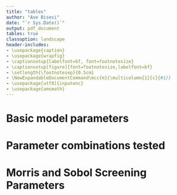 ```yaml
---
title: "tables"
author: "Ave Bisesi"
date: "`r Sys.Date()`"
output: pdf_document
tables: true
classoption: landscape
header-includes:
- \usepackage{caption}
- \usepackage{wrapfig}
- \captionsetup{labelfont=bf, font=footnotesize}
- \captionsetup[figure]{font=footnotesize,labelfont=bf}
- \setlength{\footnotesep}{0.5cm}
- \NewExpandableDocumentCommand\mcc{m}{\multicolumn{1}{c}{#1}}
- \usepackage[utf8]{inputenc}
- \usepackage{amsmath}
---
```


# Basic model parameters
\begin{table}[htb]

    \centering % instead of \begin{center}
    \caption{Model parameters, default values, and descriptions.}
    \vspace{1mm} % Adjust the height of the space between caption and tabular

\begin{tabular}{ p{3cm} p{3cm} p{12cm}  }
    \toprule
\mcc{Parameter}& \mcc{Default Value}& \mcc{Description}  \\
    \midrule
$\alpha_\mathrm{j,i}$ &  1.0 &   Cooperation coefficient, benefit of host species \textit{i} to host species \textit{j} \\
$\beta_\mathrm{j,i}$  &  0.9 &   Competition coefficient, effect of host species \textit{i} on host species \textit{j} \\
$\mu_\mathrm{i}$    &  0.5 &   Intrinsic growth rate of host species \textit{i} \\
$\gamma_\mathrm{i,x}$ &  20  &   Efficiency of predator with range \textit{x} on host species \textit{i} \\
$\zeta_\mathrm{i,x}$  &  0.001 &   Consumption rate of predator with range \textit{x} on host species \textit{i} \\
$\delta_\mathrm{i}$    &  0.03  &   Natural rate of death for species \textit{i} \\
$\kappa_\mathrm{i}$ &  1.0    &   Half-saturation Monod constant of species \textit{i} \\
R &  1.0 (coop) or 2.0 (comp) &   System carrying capacity \\
    \bottomrule
\end{tabular}

\end{table}

# Parameter combinations tested

\begin{table}[htb]

    \centering % instead of \begin{center}
    \caption{Parameter trade-offs tested in our model.}
    \vspace{1mm} % Adjust the height of the space between caption and tabular

\begin{tabular}{ p{5.5cm} p{4.5cm} p{7cm}  }
    \toprule
\mcc{Trade-off}& \mcc{Parameter Combinations}& \mcc{Significance}  \\
    \midrule
None &  $\gamma_\mathrm{i,2}=\gamma_\mathrm{i,1}$ and $\zeta_\mathrm{i,2}=\zeta_\mathrm{i,1}$ &   Generalist and specialist predators are parametrically identical \\
Cost of generalism &  $\gamma_\mathrm{i,2}\neq\gamma_\mathrm{i,1}$ or $\zeta_\mathrm{i,2}\neq\zeta_\mathrm{i,1}$ &  Specialist and generalist predators differ in their ability to kill hosts \\
Interaction outcome & $\mu_\mathrm{i} \neq \mu_\mathrm{j}$ or $\beta_\mathrm{i,j} \neq \beta_\mathrm{j,i}$ or $\alpha_\mathrm{i,j} \neq \alpha_\mathrm{j,i}$  & Prey species coexistence in the absence of predators is biased or impossible \\
Cost of generalism and interaction outcome & $\gamma_\mathrm{i,2}\neq\gamma_\mathrm{i,1}$ and $\mu_\mathrm{i} \neq \mu_\mathrm{j}$ or $\gamma_\mathrm{i,2}\neq\gamma_\mathrm{i,1}$ and $\beta_\mathrm{i,j} \neq \beta_\mathrm{j,i}$ or $\gamma_\mathrm{i,2}\neq\gamma_\mathrm{i,1}$ and $\alpha_\mathrm{i,j} \neq \alpha_\mathrm{j,i}$ or $\zeta_\mathrm{i,2}\neq\zeta_\mathrm{i,1}$ and $\mu_\mathrm{i} \neq \mu_\mathrm{j}$ or $\zeta_\mathrm{i,2}\neq\zeta_\mathrm{i,1}$ and $\beta_\mathrm{i,j} \neq \beta_\mathrm{j,i}$ or $\zeta_\mathrm{i,2}\neq\zeta_\mathrm{i,1}$  and $\alpha_\mathrm{i,j} \neq \alpha_\mathrm{j,i}$ & Specialist and generalist predators differ in their ability to kill hosts and prey species coexistence in the absence of predators is biased or impossible \\\\
    \bottomrule
\end{tabular}

\end{table}

# Morris and Sobol Screening Parameters

\begin{table}[htb]

    \centering % instead of \begin{center}
    \caption{Morris screening and Sobol' variance sensitivity analysis parameter ranges.}
    \vspace{1mm} % Adjust the height of the space between caption and tabular

\begin{tabular}{ p{2cm} p{2cm} p{2cm}  }
    \toprule
\mcc{Parameter}& \mcc{Minimum}& \mcc{Maximum}  \\
    \midrule
$\alpha_\mathrm{j,i}$ &  0.1 &   2.5 \\
$\beta_\mathrm{j,i}$  &  0.1 &   2.5 \\
$\mu_\mathrm{i}$    &  0.1 &   2.5 \\
$\gamma_\mathrm{i,x}$ &  15  &   65 \\
$\zeta_\mathrm{i,x}$  &  0.0009 &  0.01  \\
$\delta_\mathrm{i}$    &  0.0009  &   0.1 \\
$\kappa_\mathrm{i}$ &  0.1   &   10 \\
R &  0 & 5 \\
    \bottomrule
\end{tabular}

\end{table}
